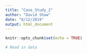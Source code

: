 ```yaml
---
title: "Case_Study_2"
author: "David Shaw"
date: "8/12/2019"
output: html_document
---
```


```r
knitr::opts_chunk$set(echo = TRUE)
```

```r
# Read in data

```
